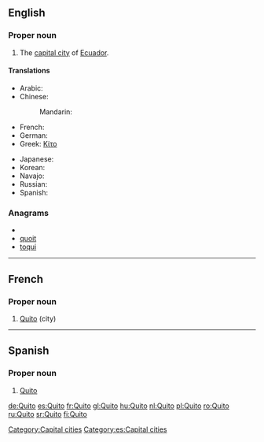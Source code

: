 {{also|quito}}
==English==
{{wikipedia}}

===Proper noun===
{{en-proper noun}}

# The [[capital city]] of [[Ecuador]].

====Translations====
{{trans-top|capital of Ecuador}}
* Arabic: {{t|ar|كيتو|m|tr=kiitu}}
* Chinese:
*: Mandarin: {{t|cmn|基多|tr=Jīduō|sc=Hani}}
* French: {{t+|fr|Quito|m}}
* German: {{t+|de|Quito|n}}
* Greek: [[Κίτο]] {{n}}
{{trans-mid}}
* Japanese: {{t|ja|キト|tr=Kito}}
* Korean: {{t|ko|키토|tr=Kito|sc=Hang}}
* Navajo: {{tø|nv|Kíítʼo}}
* Russian: {{t-|ru|Кито|m|tr=Kíto}} {{qualifier|indeclinable}}
* Spanish: {{t+|es|Quito|m}}
{{trans-bottom}}

===Anagrams===
* {{alphagram|ioqtu}}
* [[quoit#English|quoit]]
* [[toqui#English|toqui]]


[[Category:Capital cities]]

----

==French==

===Proper noun===
{{infl|fr|proper noun}}

# [[#English|Quito]] (city)

----

==Spanish==

===Proper noun===
{{es-proper noun}}

# [[#English|Quito]]

[[Category:es:Capital cities]]

[[de:Quito]]
[[es:Quito]]
[[fr:Quito]]
[[gl:Quito]]
[[hu:Quito]]
[[nl:Quito]]
[[pl:Quito]]
[[ro:Quito]]
[[ru:Quito]]
[[sr:Quito]]
[[fi:Quito]]